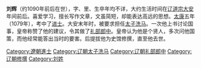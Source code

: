 {{otheruses|subject=辽朝文人刘辉|other=其他同名人物|刘辉}}
'''刘辉'''（约1090年前后在世），字、里、生卒年均不详，大约生活时间在[[辽道宗|辽道宗]][[大安_(遼)|大安]]年间前后。喜爱学习，擅长写作文章，文虽简短，却能表达高远的思想。[[大康|太康]]五年（1079年），考中了[[进士|进士]]。大安末年时，被要求担任[[太子洗马|太子洗马]]。一次他上书讨论国事，皇帝称赞了他的建议，令其做了[[礼部郎中|礼部郎中]]。皇帝认为他是个贤人，多次问他国策，而他经常能答出当时的要害。后提拔他为史馆修撰，直至他去世。

[[Category:遼朝進士|Category:遼朝進士]]
[[Category:辽朝太子洗马|Category:辽朝太子洗马]]
[[Category:辽朝礼部郎中|Category:辽朝礼部郎中]]
[[Category:辽朝修撰|Category:辽朝修撰]]
[[Category:刘姓|Category:刘姓]]
